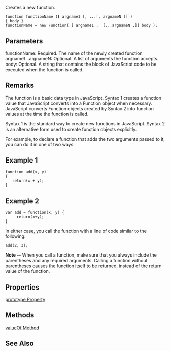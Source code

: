 Creates a new function.

 function functionName '''([''' argname1 [, ...[, argnameN ]]])
 { body }
 functionName = new Function( [ argname1 ,  [...argnameN ,]] body );

==Parameters==
; functionName: Required. The name of the newly created function
; argname1...argnameN: Optional. A list of arguments the function accepts.
; body: Optional. A string that contains the block of JavaScript code to be executed when the function is called.

==Remarks==
The function is a basic data type in JavaScript. Syntax 1 creates a function value that JavaScript converts into a Function object when necessary. JavaScript converts Function objects created by Syntax 2 into function values at the time the function is called.

Syntax 1 is the standard way to create new functions in JavaScript. Syntax 2 is an alternative form used to create function objects explicitly.

For example, to declare a function that adds the two arguments passed to it, you can do it in one of two ways:


==Example 1==
 function add(x, y)
 {
    return(x + y);
 }

==Example 2==
 var add = function(x, y) {
      return(x+y);
 }
In either case, you call the function with a line of code similar to the following:

 add(2, 3);
'''Note''' -- When you call a function, make sure that you always include the parentheses and any required arguments. Calling a function without parentheses causes the function itself to be returned, instead of the return value of the function.


==Properties==
[[javascript/arguments/0 n Properties|prototype Property]]


==Methods==
[[javascript/Function/apply|valueOf Method]]


==See Also==

              

              

              
